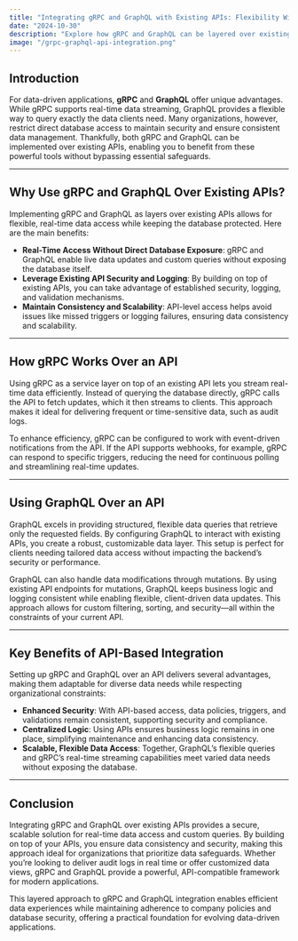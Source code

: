 ```yaml
---
title: "Integrating gRPC and GraphQL with Existing APIs: Flexibility Without Direct Database Access"
date: "2024-10-30"
description: "Explore how gRPC and GraphQL can be layered over existing APIs to deliver real-time data and custom queries without direct database access, offering a powerful solution for data-driven applications."
image: "/grpc-graphql-api-integration.png"
---
```


## Introduction

For data-driven applications, **gRPC** and **GraphQL** offer unique advantages. While gRPC supports real-time data streaming, GraphQL provides a flexible way to query exactly the data clients need. Many organizations, however, restrict direct database access to maintain security and ensure consistent data management. Thankfully, both gRPC and GraphQL can be implemented over existing APIs, enabling you to benefit from these powerful tools without bypassing essential safeguards.

---

## Why Use gRPC and GraphQL Over Existing APIs?

Implementing gRPC and GraphQL as layers over existing APIs allows for flexible, real-time data access while keeping the database protected. Here are the main benefits:

- **Real-Time Access Without Direct Database Exposure**: gRPC and GraphQL enable live data updates and custom queries without exposing the database itself.
- **Leverage Existing API Security and Logging**: By building on top of existing APIs, you can take advantage of established security, logging, and validation mechanisms.
- **Maintain Consistency and Scalability**: API-level access helps avoid issues like missed triggers or logging failures, ensuring data consistency and scalability.

---

## How gRPC Works Over an API

Using gRPC as a service layer on top of an existing API lets you stream real-time data efficiently. Instead of querying the database directly, gRPC calls the API to fetch updates, which it then streams to clients. This approach makes it ideal for delivering frequent or time-sensitive data, such as audit logs.

To enhance efficiency, gRPC can be configured to work with event-driven notifications from the API. If the API supports webhooks, for example, gRPC can respond to specific triggers, reducing the need for continuous polling and streamlining real-time updates.

---

## Using GraphQL Over an API

GraphQL excels in providing structured, flexible data queries that retrieve only the requested fields. By configuring GraphQL to interact with existing APIs, you create a robust, customizable data layer. This setup is perfect for clients needing tailored data access without impacting the backend’s security or performance.

GraphQL can also handle data modifications through mutations. By using existing API endpoints for mutations, GraphQL keeps business logic and logging consistent while enabling flexible, client-driven data updates. This approach allows for custom filtering, sorting, and security—all within the constraints of your current API.

---

## Key Benefits of API-Based Integration

Setting up gRPC and GraphQL over an API delivers several advantages, making them adaptable for diverse data needs while respecting organizational constraints:

- **Enhanced Security**: With API-based access, data policies, triggers, and validations remain consistent, supporting security and compliance.
- **Centralized Logic**: Using APIs ensures business logic remains in one place, simplifying maintenance and enhancing data consistency.
- **Scalable, Flexible Data Access**: Together, GraphQL’s flexible queries and gRPC’s real-time streaming capabilities meet varied data needs without exposing the database.

---

## Conclusion

Integrating gRPC and GraphQL over existing APIs provides a secure, scalable solution for real-time data access and custom queries. By building on top of your APIs, you ensure data consistency and security, making this approach ideal for organizations that prioritize data safeguards. Whether you’re looking to deliver audit logs in real time or offer customized data views, gRPC and GraphQL provide a powerful, API-compatible framework for modern applications.

This layered approach to gRPC and GraphQL integration enables efficient data experiences while maintaining adherence to company policies and database security, offering a practical foundation for evolving data-driven applications.
